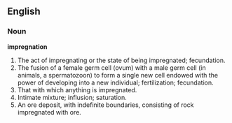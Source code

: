 ==English==

===Noun===

'''impregnation'''

#The act of impregnating or the state of being impregnated; fecundation.
#The fusion of a female germ cell (ovum) with a male germ cell (in animals, a spermatozoon) to form a single new cell endowed with the power of developing into a new individual; fertilization; fecundation.
#That with which anything is impregnated.
#Intimate mixture; influsion; saturation.
#An ore deposit, with indefinite boundaries, consisting of rock impregnated with ore.